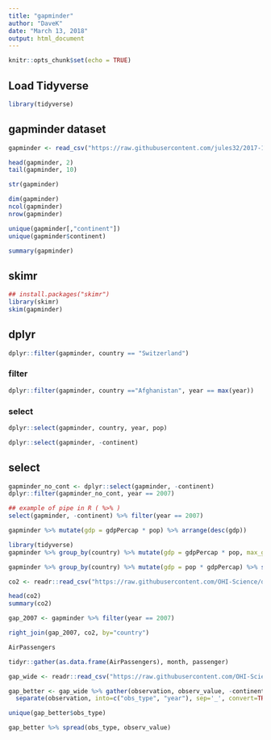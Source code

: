 ```yaml
---
title: "gapminder"
author: "DaveK"
date: "March 13, 2018"
output: html_document
---
```


```r
knitr::opts_chunk$set(echo = TRUE)
```

## Load Tidyverse
```r
library(tidyverse)
```

## gapminder dataset
```r
gapminder <- read_csv("https://raw.githubusercontent.com/jules32/2017-11-30-MBARI/gh-pages/data/gapminder.csv")
```
```r
head(gapminder, 2)
tail(gapminder, 10)
```
```r
str(gapminder)
```

```r
dim(gapminder)
ncol(gapminder)
nrow(gapminder)
```

```r
unique(gapminder[,"continent"])
unique(gapminder$continent)
```

```r
summary(gapminder)
```
## skimr
```r
## install.packages("skimr")
library(skimr)
skim(gapminder)
```

## dplyr
```r
dplyr::filter(gapminder, country == "Switzerland")
```
### filter
```r
dplyr::filter(gapminder, country =="Afghanistan", year == max(year))
```
### select
```r
dplyr::select(gapminder, country, year, pop)
```

```r
dplyr::select(gapminder, -continent)
```
## select
```r
gapminder_no_cont <- dplyr::select(gapminder, -continent)
dplyr::filter(gapminder_no_cont, year == 2007)
```

```r
## example of pipe in R ( %>% )
select(gapminder, -continent) %>% filter(year == 2007)

```

```r
gapminder %>% mutate(gdp = gdpPercap * pop) %>% arrange(desc(gdp))
```

```r
library(tidyverse)
gapminder %>% group_by(country) %>% mutate(gdp = gdpPercap * pop, max_gdp = max(gdp)) %>% ungroup()
```

```r
gapminder %>% group_by(country) %>% mutate(gdp = pop * gdpPercap) %>% summarize(max_gdp = max(gdp))
```

```r
co2 <- readr::read_csv("https://raw.githubusercontent.com/OHI-Science/data-science-training/master/data/co2.csv")
```

```r
head(co2)
summary(co2)
```
```r
gap_2007 <- gapminder %>% filter(year == 2007)
```

```r
right_join(gap_2007, co2, by="country")
```
```r
AirPassengers
```

```r
tidyr::gather(as.data.frame(AirPassengers), month, passenger)
```

```r
gap_wide <- readr::read_csv("https://raw.githubusercontent.com/OHI-Science/data-science-training/master/data/gapminder_wide.csv")
```

```r
gap_better <- gap_wide %>% gather(observation, observ_value, -continent, -country) %>% 
  separate(observation, into=c("obs_type", "year"), sep='_', convert=TRUE)
```

```r
unique(gap_better$obs_type)
```
```r
gap_better %>% spread(obs_type, observ_value)
```

